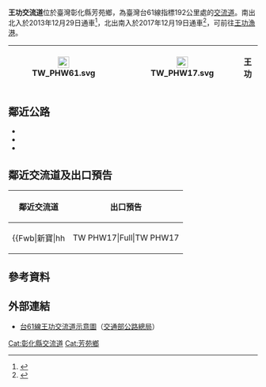 {{Infobox Taiwan Highway IC
| name = 王功交流道
| name_en = Wanggong Interchange
| rd_type = EX
| rd_number = 61
| exit = 192
| exit_name = 王功
| location = [[臺灣|臺灣]][[彰化縣|彰化縣]][[芳苑鄉|芳苑鄉]][[王功|王功]]
| connect = {{Jct|country=TWN|PH|17}}
| time = 2013年12月29日（南出北入）<br>2017年12月19日（北出南入）
| class = 鑽石型
| goto = 芳苑鄉王功
| other = 
 {{Maplink
 | coord = {{Coord|23.9707|N|120.3497|E}}
 | frame = yes
 | plain = yes
 | zoom = 10
 | type = point
 | type2 = shape
 }}
}}
'''王功交流道'''位於臺灣彰化縣芳苑鄉，為臺灣台61線指標192公里處的[[交流道|交流道]]。南出北入於2013年12月29日通車<ref>{{cite web | url = http://www.chinatimes.com/realtimenews/20131229001802-260405 | title = 台61線西濱王功段 下午通車 | accessdate = 2013-12-29 | archive-date = 2014-01-01 | archive-url = https://web.archive.org/web/20140101171049/http://www.chinatimes.com/realtimenews/20131229001802-260405 | dead-url = no }}</ref>，北出南入於2017年12月19日通車<ref>{{cite web | url = http://news.ltn.com.tw/news/life/breakingnews/2288016 | title = 西濱直通芳苑、王功 「王功脊背橋」成觀光新亮點 | accessdate = 2017-12-19 | archive-date = 2017-12-21 | archive-url = https://web.archive.org/web/20171221104635/http://news.ltn.com.tw/news/life/breakingnews/2288016 | dead-url = no }}</ref>，可前往[[王功漁港|王功漁港]]。
{|class="wikitable" style="text-align:center"
! [[File:TW_PHW61.svg|23px]]
| {{Taiwan Highway IC|192|王功}}
| [[File:TW_PHW17.svg|23px]]
| '''王功'''
|}

== 鄰近公路 ==
* {{Jct|country=TWN|PH|17}}
* {{Jct|country=TWN|CH|148}}
* {{Jct|country=TWN|TRCH|118}}

== 鄰近交流道及出口預告 ==
{|class="toccolours" border="1" cellpadding="4" style="margin:0 auto; border-collapse:collapse; text-align:center; white-space:nowrap"
! 鄰近交流道 !! 出口預告
|-
|
{{Start expwy box|[[台灣省道快速公路|台灣省道快速公路]]}}
{{S-expwy IC|[[漢寶交流道|漢寶交流道]]|往　[[福興交流道|福興交流道]]}}
{{S-line|{{Jct|country=TWN|PH|61}}|192k|#9B0D15}}
{{S-expwy IC|[[芳苑交流道|芳苑交流道]]|往　[[大城交流道|大城交流道]]}}
{{Illus}}
{{Fwu|eh|[[福興鄉_(台灣)|福興]]}}
{{Fwi|Full|185|漢寶}}
{{Fwh|ehst}}
{{Fwm|TW PHW61}}
{{Fwh|ehst|192|王功}}
{{Fwb|新寶|hh||TW PHW17|Full|TW PHW17||hh|[[王功|王功]]}}
{{Fwh|ehst}}
{{Fwm|TW PHW61}}
{{Fwh|ehst}}
{{Fwi|Full|197|芳苑}}
{{Fwd|eh|[[大城鄉|大城]]}}
{{Fwed}}
| style="text-align:right; font-size:15px" | {{Taiwan Highway IC|192|王功}}
{|style="width:120px; background-color:#007F00; text-align:center; color:#FFF; font-weight:bold"
| <div style="margin-top:3px">[[File:TW_PHW17.svg|30px]]</div>
|-
| <div style="line-height:24px; font-size:24px; word-spacing:15px">王 功</div><div style="font-size:15px">Wanggong</div><div style="line-height:18px; font-size:18px; word-spacing:24px">右 線<div style="font-size:12px; word-spacing:12px">RIGHT LANE</div></div>
|}
|}

== 參考資料 ==
{{reflist}}

== 外部連結 ==
* [https://www.thb.gov.tw/resource/upload/Expressway/c4623f24-58d6-4995-9ebd-27ee7c9f57ee.jpg 台61線王功交流道示意圖]（[[交通部公路總局|交通部公路總局]]）

{{台61線}}

[[Cat:彰化縣交流道|Cat:彰化縣交流道]]
[[Cat:芳苑鄉|Cat:芳苑鄉]]